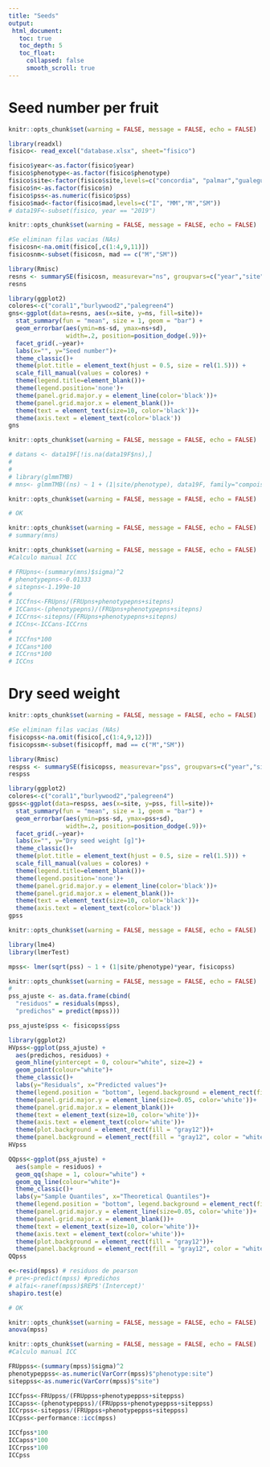 ```yaml
---
title: "Seeds"
output:
 html_document:
   toc: true
   toc_depth: 5
   toc_float:
     collapsed: false
     smooth_scroll: true
---
```


# Seed number per fruit

```r
knitr::opts_chunk$set(warning = FALSE, message = FALSE, echo = FALSE)

library(readxl)
fisico<- read_excel("database.xlsx", sheet="fisico")

fisico$year<-as.factor(fisico$year)
fisico$phenotype<-as.factor(fisico$phenotype)
fisico$site<-factor(fisico$site,levels=c("concordia", "palmar","gualeguaychu"))
fisico$n<-as.factor(fisico$n)
fisico$pss<-as.numeric(fisico$pss)
fisico$mad<-factor(fisico$mad,levels=c("I", "MM","M","SM"))
# data19F<-subset(fisico, year == "2019")


```

```r
knitr::opts_chunk$set(warning = FALSE, message = FALSE, echo = FALSE)

#Se eliminan filas vacias (NAs)
fisicosn<-na.omit(fisico[,c(1:4,9,11)])
fisicosnm<-subset(fisicosn, mad == c("M","SM"))

library(Rmisc)
resns <- summarySE(fisicosn, measurevar="ns", groupvars=c("year","site"), na.rm = TRUE)
resns

library(ggplot2)
colores<-c("coral1","burlywood2","palegreen4")
gns<-ggplot(data=resns, aes(x=site, y=ns, fill=site))+
  stat_summary(fun = "mean", size = 1, geom = "bar") +
  geom_errorbar(aes(ymin=ns-sd, ymax=ns+sd),
                width=.2, position=position_dodge(.9))+
  facet_grid(.~year)+
  labs(x="", y="Seed number")+
  theme_classic()+
  theme(plot.title = element_text(hjust = 0.5, size = rel(1.5))) +
  scale_fill_manual(values = colores) +
  theme(legend.title=element_blank())+
  theme(legend.position='none')+
  theme(panel.grid.major.y = element_line(color='black'))+
  theme(panel.grid.major.x = element_blank())+
  theme(text = element_text(size=10, color='black'))+
  theme(axis.text = element_text(color='black'))
gns
```

```r
knitr::opts_chunk$set(warning = FALSE, message = FALSE, echo = FALSE)

# datans <- data19F[!is.na(data19F$ns),]
# 
# 
# library(glmmTMB)
# mns<- glmmTMB((ns) ~ 1 + (1|site/phenotype), data19F, family="compois")
```

```r
knitr::opts_chunk$set(warning = FALSE, message = FALSE, echo = FALSE)

# OK

```

```r
knitr::opts_chunk$set(warning = FALSE, message = FALSE, echo = FALSE)
# summary(mns)
```

```r
knitr::opts_chunk$set(warning = FALSE, message = FALSE, echo = FALSE)
#Calculo manual ICC

# FRUpns<-(summary(mns)$sigma)^2
# phenotypepns<-0.01333
# sitepns<-1.199e-10
# 
# ICCfns<-FRUpns/(FRUpns+phenotypepns+sitepns)
# ICCans<-(phenotypepns)/(FRUpns+phenotypepns+sitepns)
# ICCrns<-sitepns/(FRUpns+phenotypepns+sitepns)
# ICCns<-ICCans-ICCrns
#   
# ICCfns*100
# ICCans*100
# ICCrns*100
# ICCns

```

# Dry seed weight

```r
knitr::opts_chunk$set(warning = FALSE, message = FALSE, echo = FALSE)

#Se eliminan filas vacias (NAs)
fisicopss<-na.omit(fisico[,c(1:4,9,12)])
fisicopssm<-subset(fisicopff, mad == c("M","SM"))

library(Rmisc)
respss <- summarySE(fisicopss, measurevar="pss", groupvars=c("year","site"), na.rm = TRUE)
respss

library(ggplot2)
colores<-c("coral1","burlywood2","palegreen4")
gpss<-ggplot(data=respss, aes(x=site, y=pss, fill=site))+
  stat_summary(fun = "mean", size = 1, geom = "bar") +
  geom_errorbar(aes(ymin=pss-sd, ymax=pss+sd),
                width=.2, position=position_dodge(.9))+
  facet_grid(.~year)+
  labs(x="", y="Dry seed weight [g]")+
  theme_classic()+
  theme(plot.title = element_text(hjust = 0.5, size = rel(1.5))) +
  scale_fill_manual(values = colores) +
  theme(legend.title=element_blank())+
  theme(legend.position='none')+
  theme(panel.grid.major.y = element_line(color='black'))+
  theme(panel.grid.major.x = element_blank())+
  theme(text = element_text(size=10, color='black'))+
  theme(axis.text = element_text(color='black'))
gpss
```

```r
knitr::opts_chunk$set(warning = FALSE, message = FALSE, echo = FALSE)

library(lme4)
library(lmerTest)

mpss<- lmer(sqrt(pss) ~ 1 + (1|site/phenotype)*year, fisicopss)
```

```r
knitr::opts_chunk$set(warning = FALSE, message = FALSE, echo = FALSE)
# 
pss_ajuste <- as.data.frame(cbind(
  "residuos" = residuals(mpss),
  "predichos" = predict(mpss)))

pss_ajuste$pss <- fisicopss$pss

library(ggplot2)
HVpss<-ggplot(pss_ajuste) +
  aes(predichos, residuos) +
  geom_hline(yintercept = 0, colour="white", size=2) +
  geom_point(colour="white")+
  theme_classic()+
  labs(y="Residuals", x="Predicted values")+
  theme(legend.position = "bottom", legend.background = element_rect(fill = "gray12"))+
  theme(panel.grid.major.y = element_line(size=0.05, color='white'))+
  theme(panel.grid.major.x = element_blank())+
  theme(text = element_text(size=10, color='white'))+
  theme(axis.text = element_text(color='white'))+
  theme(plot.background = element_rect(fill = "gray12"))+
  theme(panel.background = element_rect(fill = "gray12", color = "white"))
HVpss

QQpss<-ggplot(pss_ajuste) +
  aes(sample = residuos) +
  geom_qq(shape = 1, colour="white") +
  geom_qq_line(colour="white")+
  theme_classic()+
  labs(y="Sample Quantiles", x="Theoretical Quantiles")+
  theme(legend.position = "bottom", legend.background = element_rect(fill = "gray12"))+
  theme(panel.grid.major.y = element_line(size=0.05, color='white'))+
  theme(panel.grid.major.x = element_blank())+
  theme(text = element_text(size=10, color='white'))+
  theme(axis.text = element_text(color='white'))+
  theme(plot.background = element_rect(fill = "gray12"))+
  theme(panel.background = element_rect(fill = "gray12", color = "white"))
QQpss

e<-resid(mpss) # residuos de pearson
# pre<-predict(mpss) #predichos
# alfai<-ranef(mpss)$REP$'(Intercept)'
shapiro.test(e)

# OK

```

```r
knitr::opts_chunk$set(warning = FALSE, message = FALSE, echo = FALSE)
anova(mpss)
```

```r
knitr::opts_chunk$set(warning = FALSE, message = FALSE, echo = FALSE)
#Calculo manual ICC

FRUppss<-(summary(mpss)$sigma)^2
phenotypeppss<-as.numeric(VarCorr(mpss)$"phenotype:site")
siteppss<-as.numeric(VarCorr(mpss)$"site")

ICCfpss<-FRUppss/(FRUppss+phenotypeppss+siteppss)
ICCapss<-(phenotypeppss)/(FRUppss+phenotypeppss+siteppss)
ICCrpss<-siteppss/(FRUppss+phenotypeppss+siteppss)
ICCpss<-performance::icc(mpss)

ICCfpss*100
ICCapss*100
ICCrpss*100
ICCpss

```
